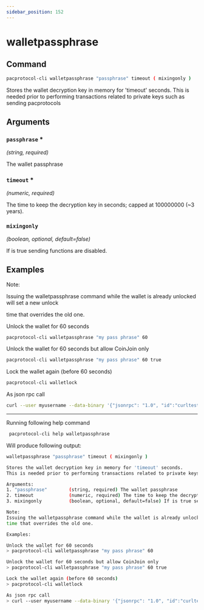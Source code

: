 ```yaml
---
sidebar_position: 152
---
```


# walletpassphrase
## Command

```bash
pacprotocol-cli walletpassphrase "passphrase" timeout ( mixingonly )
```

Stores the wallet decryption key in memory for 'timeout' seconds.
This is needed prior to performing transactions related to private keys such as sending pacprotocols



## Arguments

### `passphrase` <span class='asterisk'>*</span>
*(string, required)*

The wallet passphrase


### `timeout` <span class='asterisk'>*</span>
*(numeric, required)*

The time to keep the decryption key in seconds; capped at 100000000 (~3 years).


### `mixingonly` 
*(boolean, optional, default=false)*

If is true sending functions are disabled.


## Examples
Note:

Issuing the walletpassphrase command while the wallet is already unlocked will set a new unlock

time that overrides the old one.





Unlock the wallet for 60 seconds

```bash
pacprotocol-cli walletpassphrase "my pass phrase" 60
```



Unlock the wallet for 60 seconds but allow CoinJoin only

```bash
pacprotocol-cli walletpassphrase "my pass phrase" 60 true
```



Lock the wallet again (before 60 seconds)

```bash
pacprotocol-cli walletlock 
```



As json rpc call

```bash
curl --user myusername --data-binary '{"jsonrpc": "1.0", "id":"curltest", "method": "walletpassphrase", "params": ["my pass phrase", 60] }' -H 'content-type: text/plain;' http://127.0.0.1:1111/
```


___

Running following help command
```bash
 pacprotocol-cli help walletpassphrase
```
Will produce following output:


```bash
walletpassphrase "passphrase" timeout ( mixingonly )

Stores the wallet decryption key in memory for 'timeout' seconds.
This is needed prior to performing transactions related to private keys such as sending pacprotocols

Arguments:
1. "passphrase"        (string, required) The wallet passphrase
2. timeout             (numeric, required) The time to keep the decryption key in seconds; capped at 100000000 (~3 years).
3. mixingonly          (boolean, optional, default=false) If is true sending functions are disabled.

Note:
Issuing the walletpassphrase command while the wallet is already unlocked will set a new unlock
time that overrides the old one.

Examples:

Unlock the wallet for 60 seconds
> pacprotocol-cli walletpassphrase "my pass phrase" 60

Unlock the wallet for 60 seconds but allow CoinJoin only
> pacprotocol-cli walletpassphrase "my pass phrase" 60 true

Lock the wallet again (before 60 seconds)
> pacprotocol-cli walletlock 

As json rpc call
> curl --user myusername --data-binary '{"jsonrpc": "1.0", "id":"curltest", "method": "walletpassphrase", "params": ["my pass phrase", 60] }' -H 'content-type: text/plain;' http://127.0.0.1:1111/

```

